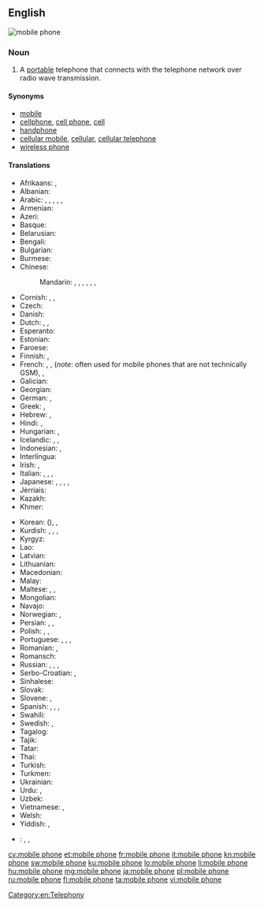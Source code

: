 ==English==
[[Image:Several mobile phones.png|thumb|mobile phone]]
{{wikipedia}}

===Noun===
{{en-noun|head=[[mobile]] [[phone]]}}

# {{context|UK|Australian|NZ|lang=en}} A [[portable]] telephone that connects with the telephone network over radio wave transmission.

====Synonyms====
* [[mobile]] {{qualifier|mainly UK, Ireland, New Zealand, Australia and Singapore}}
* [[cellphone]], [[cell phone]], [[cell]] {{qualifier|mainly US and Canada}}
* [[handphone]] {{qualifier|mainly Indonesia, Malaysia, Philippines and Singapore}}
* [[cellular mobile]], [[cellular]], [[cellular telephone]]
* [[wireless phone]]

====Translations====
{{trans-top|a portable telephone}}
* Afrikaans: {{t-|af|selfoon}}, {{t-|af|sellulêre telefoon}}
* Albanian: {{t|sq|telefon celular|m}}
* Arabic: {{t-|ar|جوال|m|tr=jawāl}}, {{t-|ar|هاتف محمول|m|tr=hātif maḥmūl}}, {{t-|ar|هاتف خلوي|m|tr=hātif xalawī}}, {{t-|ar|هاتف متحرك|m|tr=hātif mutaḥárrak}}, {{t-|ar|هاتف النقال|m|tr=hātif al-naqqāl}}, {{t-|ar|موبيل|m|tr=mubīl}}
* Armenian: {{t-|hy|բջջային հեռախոս}}
* Azeri: {{t|az|mobil telefon}}
* Basque: {{t-|eu|telefono mugikor}}
* Belarusian: {{t-|be|мабільны тэлефон|m|tr=mabílʹny teljefón}}
* Bengali: {{t|bn|মোবাইল ফোন|tr=moba'il phon|sc=Beng}}
* Bulgarian: {{t-|bg|мобилен телефон|m|tr=mobílen telefón}}
* Burmese: {{t|my|မိုဘိုင်းလ်ဖုန်း|sc=Mymr}}
* Chinese:
*: Mandarin: {{t|cmn|手機|sc=Hani}}, {{t+|cmn|手机|tr=shǒujī|sc=Hani}}, {{qualifier|formal/technical}} {{t|cmn|移動電話|sc=Hani}}, {{t|cmn|移动电话|tr=yídòng diànhuà|sc=Hani}}, {{qualifier|formal/technical}} {{t|cmn|手提電話|sc=Hani}}, {{t|cmn|手提电话|tr=shǒutí diànhuà|sc=Hani}}, {{qualifier|slang}} {{t|cmn|大哥大|tr=dàgēdà|sc=Hani}}
* Cornish: {{t|kw|klapkodh|f}}, {{t|kw|pellgowsel|f}}, {{t|kw|kellgowser|m}}
* Czech: {{t+|cs|mobilní telefon|m}}
* Danish: {{t+|da|mobiltelefon|c}}
* Dutch: {{t|nl|mobiele telefoon}}, {{t|nl|GSM}}, {{qualifier|colloquial|diminutive}} {{t|nl|mobieltje}}
* Esperanto: {{t-|eo|posxtelefono|alt=poŝtelefono}}
* Estonian: {{t|et|mobiiltelefon}}
* Faroese: {{t|fo|fartelefon|f}}
* Finnish: {{t+|fi|matkapuhelin}}, {{t+|fi|kännykkä}}
* French: {{t+|fr|téléphone mobile|m}}, {{t+|fr|portable|m}}, {{t+|fr|GSM|m}} (''note'': often used for mobile phones that are not technically GSM), {{qualifier|Canada}} {{t+|fr|cellulaire|m}}, {{t+|fr|mobile|m}} {{qualifier|colloquial}}
* Galician: {{t|gl|teléfono móbil|m}}
* Georgian: {{t-|ka|მობილური|sc=Geor}}
* German: {{t+|de|Mobiltelefon}}, {{t+|de|Handy}}
* Greek: {{t-|el|κινητό τηλέφωνο|n|tr=kinitó tiléfono|sc=Grek}}, {{qualifier|colloquial}} {{t+|el|κινητό|n|tr=kinitó|sc=Grek}}
* Hebrew: {{t-|he|פלפון}}, {{t-|he|טלפון סלולרי|m|alt=טֶלֶפוֹן סֶלוּלָרי|tr=t'elefón selulari}}
* Hindi: {{t-|hi|मोबाइल फ़ोन|tr=mobā'il fon}}, {{t-|hi|मोबाइल|tr=mobā'il}}
* Hungarian: {{t+|hu|mobiltelefon}}, {{t+|hu|mobil}}
* Icelandic: {{t+|is|farsími|m}}, {{t+|is|gemsi|m}}, {{t-|is|GSM-sími|m}}
* Indonesian: {{t|id|telepon selular}}, {{t|id|telepon genggam}}
* Interlingua: {{t|ia|telephono mobile}}
* Irish: {{t-|ga|guthán soghluaiste|m}}, {{t-|ga|fón póca|m}}
* Italian: {{t|it|cellulare|m}}, {{t|it|telefono cellulare|m}}, {{t|it|telefono mobile|m}}, {{t|it|telefonino|m}}
* Japanese: {{t+|ja|携帯電話|tr=けいたいでんわ, keitai-denwa}}, {{t-|ja|携帯|tr=けいたい, keitai}} {{qualifier|colloquial}}, {{t-|ja|セルホーン|tr=seruhōn}}, {{t-|ja|セルフォン|tr=serufon}}, {{t-|ja|モバイル|tr=mobairu}}
* Jèrriais: {{tø|roa-jer|téléphône dé pouchette|m}}
* Kazakh: {{t|kk|ұялы телефон|tr=uyalı telefon|sc=Cyrl}}
* Khmer: {{t|km|ទូរសព្ទចល័ត|tr=tuurea’ sɑp ca’lat|sc=Khmr}}
{{trans-mid}}
* Korean: {{t-|ko|휴대 전화|tr=hyudae jeonhwa|sc=Hang}} ({{t+|ko|携帶電話|sc=Hani}}), {{t+|ko|휴대폰|tr=hyudaepon|sc=Hang}} {{qualifier|colloquial}}, {{t+|ko|핸드폰|tr=haendeupon|sc=Hang}} {{qualifier|colloquial}}
* Kurdish: {{t+|ku|telefona destan|f}}, {{t+|ku|telefona berîkê|f}}, {{t+|ku|telefona bêtêl|f}}, {{t+|ku|telefona mobîl|f}}
* Kyrgyz: {{t|ky|тез телефон|tr=tez telefon|sc=Cyrl}}
* Lao: {{t|lo|ໂທລະສັບມືຖື|tr=thō la sap mư̄ thư̄|sc=Laoo}}
* Latvian: {{t|lv|mobilais telefons|m}}
* Lithuanian: {{t|lt|mobilusis telefonas|m}}
* Macedonian: {{t-|mk|мобилен телефон|m|tr=móbilen telefón}}
* Malay: {{t-|ms|telefon bimbit}}
* Maltese: {{t|mt|mowbajl|m}}, {{t|mt|telefon ċellulari|m}}, {{t|mt|ċellulari|m}}
* Mongolian: {{t-|mn|гар утас|tr=gar utas|sc=Cyrl}}
* Navajo: {{tø|nv|biłńjoobałí}}
* Norwegian: {{t+|no|mobiltelefon|m}}, {{t+|no|mobil|m}}
* Persian: {{t+|fa|تلفن همراه|tr=telefon-e hamrâh}}, {{t-|fa|تلفن موبایل|tr=telefon-e mobâyl}}, {{t+|fa|موبایل|tr=mobâyl}}
* Polish: {{t|pl|telefon|m}}, {{t|pl|telefon komórkowy|m}}, {{qualifier|colloquial}} {{t|pl|komórka|f}}
* Portuguese: {{t|pt|telefone móvel|m}}, {{t|pt|telemóvel|m}}, {{t|pt|telefone celular|m}}, {{t|pt|celular|m}}
* Romanian: {{t|ro|telefon mobil|n}}, {{t|ro|telefon celular|n}}
* Romansch: {{t-|rm|telefon mobil|m}}
* Russian: {{t+|ru|мобильный телефон|m|tr=mobílʹnyj telefón}}, {{t+|ru|сотовый телефон|m|tr=sótovyj telefón}}, {{t+|ru|мобильник|m|tr=mobílʹnik}} {{qualifier|colloquial}}, {{t+|ru|сотка|f|tr=sótka}} {{qualifier|colloquial}}
* Serbo-Croatian: {{t-|sh|мобилни телефон|m|sc=Cyrl}}, {{t-|sh|mobilni telefon|m}}
* Sinhalese: {{t|si|ජංගම දුරකථනය|tr=jaṁgama durakathanaya|sc=Sinh}}
* Slovak: {{t|sk|mobilný telefón|m}}
* Slovene: {{t|sl|mobilni telefon|m}}, {{t|sl|prenosni telefon|m}}
* Spanish: {{t-|es|teléfono móvil}}, {{t+|es|móvil|m}}, {{qualifier|Latin America}} {{t+|es|celular|m}}, {{qualifier|Latin America}} {{t-|es|teléfono celular|m}}
* Swahili: {{t+|sw|rununu}}
* Swedish: {{t+|sv|mobiltelefon}}, {{t+|sv|mobil}}
* Tagalog: {{t|tl|teleponong selular}}
* Tajik: {{t|tg|телефони ҳамроҳ|tr=telefoni hamroh|sc=Cyrl}}
* Tatar: {{t|tt|кесә телефоны|tr=kesä telefonı|sc=Cyrl}}
* Thai: {{t+|th|โทรศัพท์มือถือ|tr=tohrásàp meu tĕu}}
* Turkish: {{t+|tr|cep telefonu}}
* Turkmen: {{t|tk|ykjam telefon}}
* Ukrainian: {{t-|uk|мобільний телефон|m|tr=mobílʹnyj telefón}}
* Urdu: {{t-|ur|محمول|tr=mahmūl}}, {{t|ur|موبائل فون|tr=mobā'il fon|sc=ur-Arab}}
* Uzbek: {{t|uz|mobil telefon}}
* Vietnamese: {{t+|vi|điện thoại di động}}, {{t-|vi|điện thoại cầm tay}}
* Welsh: {{t|cy|ffôn symudol|m}}
* Yiddish: {{t-|yi|מאביל טעלעפאן|m|tr=mobil telefon|sc=Hebr}}, {{t-|yi|צעלקע|f|tr=tselke|sc=Hebr}}
{{trans-bottom}}

{{checktrans-top}}
<!--added {{ttbc}}s here.-->
<!-- Check the name of the language: Kriol, Creole or what -->
* {{ttbc|rop}}: {{t|rop|telefonn portab}}, {{t|rop|portab}}, {{t|rop|mobayl}}
{{trans-bottom}}

[[Category:en:Telephony]]

[[cy:mobile phone]]
[[et:mobile phone]]
[[fr:mobile phone]]
[[it:mobile phone]]
[[kn:mobile phone]]
[[sw:mobile phone]]
[[ku:mobile phone]]
[[lo:mobile phone]]
[[li:mobile phone]]
[[hu:mobile phone]]
[[mg:mobile phone]]
[[ja:mobile phone]]
[[pl:mobile phone]]
[[ru:mobile phone]]
[[fi:mobile phone]]
[[ta:mobile phone]]
[[vi:mobile phone]]